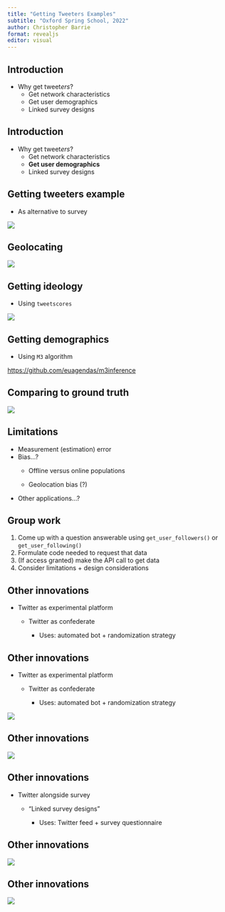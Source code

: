 ```yaml
---
title: "Getting Tweeters Examples"
subtitle: "Oxford Spring School, 2022"
author: Christopher Barrie
format: revealjs
editor: visual
---
```


## Introduction

-   Why get tweet*ers*?
    -   Get network characteristics
    -   Get user demographics
    -   Linked survey designs

## Introduction

-   Why get tweet*ers*?
    -   Get network characteristics
    -   **Get user demographics**
    -   Linked survey designs

## Getting tweeters example

-   As alternative to survey

![](images/geolocwm.png)\

## Geolocating

![](images/geolocwm2.png)\

## Getting ideology

-   Using `tweetscores`

![](images/wmfol.png)\

## Getting demographics

-   Using `M3` algorithm

<https://github.com/euagendas/m3inference>

## Comparing to ground truth

![](images/ideowm.png)\

## Limitations

-   Measurement (estimation) error
-   Bias...?
    -   Offline versus online populations

    -   Geolocation bias (?)
-   Other applications...?

## Group work

1.  Come up with a question answerable using `get_user_followers()` or `get_user_following()`
2.  Formulate code needed to request that data
3.  (If access granted) make the API call to get data
4.  Consider limitations + design considerations

## Other innovations

-   Twitter as experimental platform
    -   Twitter as confederate

        -   Uses: automated bot + randomization strategy

## Other innovations

-   Twitter as experimental platform
    -   Twitter as confederate

        -   Uses: automated bot + randomization strategy

![](images/munger.png)

## Other innovations

![](images/munger2.png)

## Other innovations

-   Twitter alongside survey
    -   "Linked survey designs"

        -   Uses: Twitter feed + survey questionnaire

## Other innovations

![](images/eady.png)

## Other innovations

![](images/eady2.png)